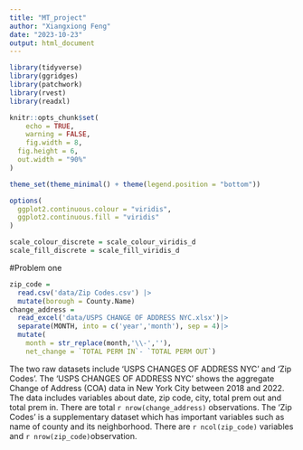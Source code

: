 ```yaml
---
title: "MT_project"
author: "Xiangxiong Feng"
date: "2023-10-23"
output: html_document
---
```


```r
library(tidyverse)
library(ggridges)
library(patchwork)
library(rvest)
library(readxl)

knitr::opts_chunk$set(
	echo = TRUE,
	warning = FALSE,
	fig.width = 8, 
  fig.height = 6,
  out.width = "90%"
)

theme_set(theme_minimal() + theme(legend.position = "bottom"))

options(
  ggplot2.continuous.colour = "viridis",
  ggplot2.continuous.fill = "viridis"
)

scale_colour_discrete = scale_colour_viridis_d
scale_fill_discrete = scale_fill_viridis_d
```

#Problem one


```r
zip_code =
  read.csv('data/Zip Codes.csv') |>
  mutate(borough = County.Name)
change_address = 
  read_excel('data/USPS CHANGE OF ADDRESS NYC.xlsx')|>
  separate(MONTH, into = c('year','month'), sep = 4)|>
  mutate(
    month = str_replace(month,'\\-',''),
    net_change = `TOTAL PERM IN`- `TOTAL PERM OUT`)
```

The two raw datasets include 'USPS CHANGES OF ADDRESS NYC' and 'Zip Codes'.
The 'USPS CHANGES OF ADDRESS NYC' shows the aggregate Change of Address (COA) data
in New York City between 2018 and 2022. The data includes variables about date, zip code, city, total prem out and total prem in. There are total `r nrow(change_address)` observations. The 'Zip Codes' is a supplementary dataset which has important variables such as name of county and its neighborhood. There are `r ncol(zip_code)` variables and `r nrow(zip_code)`observation.

